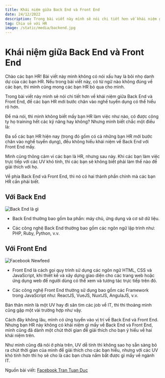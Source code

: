 ```yaml
---
title: Khái niệm giữa Back End và Front End
date: 24/12/2022
description: Trong bài viết này mình sẽ nói chi tiết hơn về khái niệm giữa Back End và Front End, để các bạn HR mới bước chân vào nghề tuyển dụng có thể hiểu rõ hơn.
tag: Chia sẻ với HR
image: /static/media/backend.jpg
---
```


# Khái niệm giữa Back End và Front End

Chào các bạn HR! Bài viết này mình không có nói xấu hay là bôi nhọ danh dự của các bạn HR. Nếu trong bài viết này, có từ ngữ nào không đúng về các bạn, thì mình cũng mong các bạn HR bỏ qua cho mình.

Trong bài viết này mình sẽ nói chi tiết hơn về khái niệm giữa Back End và Front End, để các bạn HR mới bước chân vào nghề tuyển dụng có thể hiểu rõ hơn.

Để mà nói, thì mình không biết mấy bạn HR làm việc như nào, có được công ty họ training hết các kỹ năng hay không? Nhưng mình biết chắc một điều là:

Đa số các bạn HR hiện nay (trong đó gồm có cả những bạn HR mới bước chân vào nghề tuyển dụng), đều không hiểu khái niệm về Back End với Front End mấy.

Mình cũng thông cảm vì các bạn là HR, nhưng sau này. Khi các bạn làm việc trực tiếp với các UV khó tính, thì các bạn sẽ không biết phải làm thế nào để giải thích với họ.

Về phía Back End và Front End, thì nó có hai thành phần chính mà các bạn HR cần phải biết.

## Với Back End

![Back End là gì](/static/media/backend.jpg)

- Back End thường bao gồm ba phần: máy chủ, ứng dụng và cơ sở dữ liệu.

- Các công nghệ Back End thường bao gồm các ngôn ngữ lập trình như: PHP, Ruby, Python, v.v.

## Với Front End

![Facebook Newfeed](/static/media/facebook-newfeed.png)

- Front End là cách gọi quy trình sử dụng các ngôn ngữ HTML, CSS và JavaScript, khi thiết kế và xây dựng giao diện cho các trang web hoặc ứng dụng web để người dùng có thể xem và tương tác trực tiếp trên đó.

- Các công nghệ Front End thường sử dụng bao gồm các Framework trong JavaScript như: ReactJS, VueJS, NuxtJS, AngulaJS, v.v.

Bản thân mình là một UV hay đi săn tìm các job về IT, thì thi thoảng mình cũng gặp một vài trường hợp như vậy.

Cách đây không lâu, mình có ứng tuyển vào vị trí về Back End và Front End. Nhưng bạn HR này không có khái niệm gì mấy về Back End và Front End, mình cũng đã dành một chút thời gian để giải thích cho bạn ý hiểu về hai khái niệm trên.

Như mình cũng đã nói ở phía trên, UV dễ tính thì không sao họ sẵn sàng bỏ ra chút thời gian của mình để giải thích cho các bạn hiểu, nhưng với các UV khó tính hơn thì họ sẽ cho là các bạn chưa nắm bắt được gì mấy về ngành IT.

Nguồn bài viết: [Facebook Tran Tuan Duc](https://www.facebook.com/tuanduc.support/posts/pfbid0378f5pSBDShNXHoj81RF4QVTWHn1nyCcrVASUWabphWqR5ZNWcqBVAwbd7Sexi1obl)
